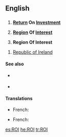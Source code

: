 {{also|roi|rồi|Rói}}
==English==

==={{acronym}}===
{{en-noun}}

# {{finance}} '''[[return|Return]] On [[investment|Investment]]''' 
# {{photography}} '''[[region|Region]] Of [[interest|Interest]]''' {{qualifier|in digital images}}
# {{military|espionage}} '''Region Of Interest'''

{{infl|en|acryonym}}
# [[Republic of Ireland]]

====See also====
* {{sense|finance}} {{pedia|return on investment}}
* {{sense|photography}} {{pedia|region of interest}}

====Translations====
{{trans-top|Return On Investment}}
* French: {{t-|fr|rendement du capital investi}}
{{trans-bottom}}

{{trans-top|Republic of Ireland}}
* French: {{t+|fr|République d'Irlande}}
{{trans-bottom}}

{{trans-top|Region Of Interest (in digital images)}}
{{trans-bottom}}

[[es:ROI]]
[[he:ROI]]
[[tr:ROI]]